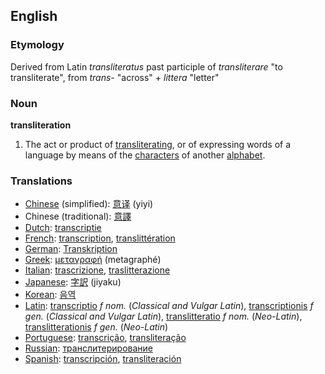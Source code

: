 ==English==

===Etymology===

Derived from Latin ''transliteratus'' past participle of ''transliterare'' "to transliterate", from ''trans-'' "across" + ''littera'' "letter"

===Noun===
'''transliteration'''

#The act or product of [[transliterate|transliterating]], or of expressing words of a language by means of the [[character]]s of another [[alphabet]].

===Translations===
*[[Chinese]] (simplified): [[意译]] (yiyi)
*Chinese (traditional): [[意譯]]
*[[Dutch]]: [[transcriptie]]
*[[French]]: [[transcription]], [[translittération]]
*[[German]]: [[Transkription]]
*[[Greek]]: [[μεταγραφή]] (metagraphé)
*[[Italian]]: [[trascrizione]], [[traslitterazione]]
*[[Japanese]]: [[字訳]] (jiyaku)
*[[Korean]]: [[음역]]
*[[Latin]]: [[transcriptio]] ''f nom.'' (''Classical and Vulgar Latin''), [[transcriptionis]] ''f gen.'' (''Classical and Vulgar Latin''), [[translitteratio]] ''f nom.'' (''Neo-Latin''), [[translitterationis]] ''f gen.'' (''Neo-Latin'')
*[[Portuguese]]: [[transcrição]], [[transliteração]]
*[[Russian]]: [[транслитерирование]]
*[[Spanish]]: [[transcripción]], [[transliteración]]